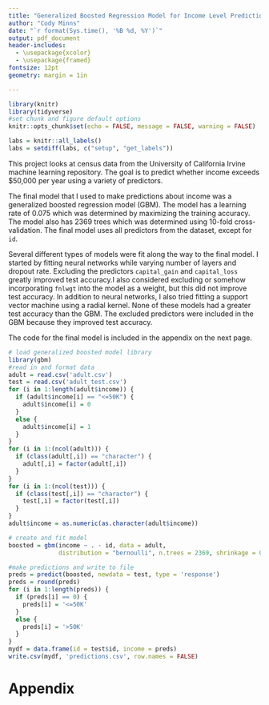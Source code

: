 ```yaml
---
title: "Generalized Boosted Regression Model for Income Level Prediction"
author: "Cody Minns"
date: "`r format(Sys.time(), '%B %d, %Y')`"
output: pdf_document
header-includes:
  - \usepackage{xcolor}
  - \usepackage{framed}
fontsize: 12pt
geometry: margin = 1in

---
```

\colorlet{shadecolor}{gray!10}
```r
library(knitr)
library(tidyverse)
#set chunk and figure default options
knitr::opts_chunk$set(echo = FALSE, message = FALSE, warning = FALSE)
```

```r
labs = knitr::all_labels()
labs = setdiff(labs, c("setup", "get_labels"))
```

This project looks at census data from the University of California Irvine machine learning repository. The goal is to predict whether income exceeds $50,000 per year using a variety of predictors.

The final model that I used to make predictions about income was a generalized boosted regression model (GBM). The model has a learning rate of 0.075 which was determined by maximizing the training accuracy. The model also has 2369 trees which was determined using 10-fold cross-validation. The final model uses all predictors from the dataset, except for `id`.

Several different types of models were fit along the way to the final model. I started by fitting neural networks while varying number of layers and dropout rate. Excluding the predictors `capital_gain` and `capital_loss` greatly improved test accuracy.I also considered excluding or somehow incorporating `fnlwgt` into the model as a weight, but this did not improve test accuracy. In addition to neural networks, I also tried fitting a support vector machine using a radial kernel. None of these models had a greater test accuracy than the GBM. The excluded predictors were included in the GBM because they improved test accuracy.

The code for the final model is included in the appendix on the next page.

\newpage

```r
# load generalized boosted model library
library(gbm)
#read in and format data
adult = read.csv('adult.csv')
test = read.csv('adult_test.csv')
for (i in 1:length(adult$income)) {
  if (adult$income[i] == "<=50K") {
    adult$income[i] = 0
  }
  else {
    adult$income[i] = 1
  }
}
for (i in 1:(ncol(adult))) {
  if (class(adult[,i]) == "character") {
    adult[,i] = factor(adult[,i])
  }
}
for (i in 1:(ncol(test))) {
  if (class(test[,i]) == "character") {
    test[,i] = factor(test[,i])
  }
}
adult$income = as.numeric(as.character(adult$income))

```

```r
# create and fit model
boosted = gbm(income ~ . - id, data = adult, 
              distribution = "bernoulli", n.trees = 2369, shrinkage = 0.075)

```

```r
#make predictions and write to file
preds = predict(boosted, newdata = test, type = 'response')
preds = round(preds)
for (i in 1:length(preds)) {
  if (preds[i] == 0) {
    preds[i] = '<=50K'
  }
  else {
    preds[i] = '>50K'
  }
}
mydf = data.frame(id = test$id, income = preds)
write.csv(mydf, 'predictions.csv', row.names = FALSE)

```



# Appendix

```r

```

